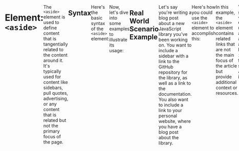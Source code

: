 ```yaml
---
title: <aside> Element - Introduction to HTML
description: Learn about the HTML <aside> element, which is used to define content that is tangentially related to the content around it.
date: 2023-09-01
image: "https://frontendbeast.com/api/og?title=HTML Element:&desc=<aside> - Introduction to HTML"
---
```



# Element: `<aside>`

The `<aside>` element is used to define content that is tangentially related to the content around it. It's typically used for content like sidebars, pull quotes, advertising, or any content that is related but not the primary focus of the page.

## Syntax

Here's the basic syntax of the `<aside>` element:

```html
<aside>
  <!-- Your aside content goes here -->
</aside>
```

Now, let's dive into some examples to illustrate its usage:

## Real World Scenario Example

Let's say you're writing a blog post about a new JavaScript library you've been working on. You want to include a sidebar with a link to the GitHub repository for the library, as well as a link to the documentation. You also want to include a link to your personal website, where you have a blog post about the library.

Here's how you could use the `<aside>` element to accomplish this:

```html
<article>
  <h1>My New JavaScript Library</h1>
  <p>(content of blog post)</p>
  <aside>
    <h2>Links</h2>
    <ul>
      <li><a href="">GitHub Repository</a></li>
      <li><a href="">Documentation</a></li>
      <li><a href="">Blog Post</a></li>
    </ul>
  </aside>
</article>
```

In this example, the `<aside>` element contains related links that are not the main focus of the article but provide additional context or resources.

You can style the `<aside>` element using [**CSS**](/css), and it can also have attributes like `class` or `id` for further styling or JavaScript interactions.

Here are some examples of how you could style the `<aside>` element:

```css
aside {
  background-color: #f0f0f0;
  padding: 10px;
  border: 1px solid #ccc;
  margin: 10px;
}
```

<Callout type="info" emoji="ℹ️">
    Remember, the use of the `<aside>` element should be **semantically meaningful**. It's _essential_ to use it for content that is related to the main content _but_ not a part of it.
</Callout>

## Playground

Here's a live example of the `<aside>` element in action:

<Sandpack
  template="static"
  theme={useDarkTheme() ? atomDark : undefined}
  files={{
    "/index.html": `<!DOCTYPE html>
<html lang="en">
<head>
    <meta charset="UTF-8">
    <meta name="viewport" content="width=device-width, initial-scale=1.0">
    <title>Your Blog Post Title</title>
    <style>
        body {
            display: flex;
            justify-content: space-between;
            padding: 20px;
        }

        main {
            flex: 2; /* Main content takes 2/3 of the width */
        }

        aside {
            flex: 1; /* Sidebar takes 1/3 of the width */
            background-color: #f4f4f4;
            padding: 20px;
        }

        aside h2 {
            font-size: 18px;
        }

        ul {
            list-style-type: none;
            padding: 0;
        }

        li {
            margin-bottom: 10px;
        }

        a {
            text-decoration: none;
            color: #333;
            font-weight: bold;
        }

        a:hover {
            color: #007acc;
        }
    </style>

</head>
<body>
    <main>
        <!-- Main content of your blog post -->
        <h1>Your Blog Post Title</h1>
        <p>Your blog content goes here.</p>
    </main>
    <aside>
        <!-- Sidebar with links -->
        <h2>Sidebar</h2>
        <ul>
            <li><a href="https://github.com/yourusername/your-library">GitHub Repository</a></li>
            <li><a href="https://yourdocumentationurl.com">Documentation</a></li>
            <li><a href="https://yourpersonalwebsite.com">Personal Website</a></li>
        </ul>
    </aside>
</body>
</html>`,
  }}
/>
